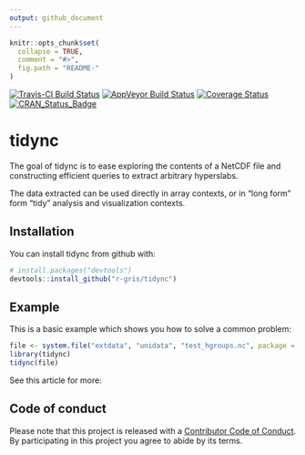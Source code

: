 ```yaml
---
output: github_document
---
```


<!-- README.md is generated from README.Rmd. Please edit that file -->

```r
knitr::opts_chunk$set(
  collapse = TRUE,
  comment = "#>",
  fig.path = "README-"
)
```
[![Travis-CI Build Status](https://travis-ci.org/r-gris/tidync.svg?branch=master)](https://travis-ci.org/r-gris/tidync)
[![AppVeyor Build Status](https://ci.appveyor.com/api/projects/status/github/r-gris/tidync?branch=master&svg=true)](https://ci.appveyor.com/project/r-gris/tidync) 
[![Coverage Status](https://img.shields.io/codecov/c/github/r-gris/tidync/master.svg)](https://codecov.io/github/r-gris/tidync?branch=master)
[![CRAN_Status_Badge](http://www.r-pkg.org/badges/version/tidync)](https://cran.r-project.org/package=tidync)

# tidync

The goal of tidync is to ease exploring the contents of a NetCDF file and constructing efficient queries to extract
arbitrary hyperslabs. 

The data extracted can be used directly in array contexts, or in "long form" form "tidy" analysis and
visualization contexts. 


## Installation

You can install tidync from github with:

```r
# install.packages("devtools")
devtools::install_github("r-gris/tidync")
```

## Example

This is a basic example which shows you how to solve a common problem:

```r
file <- system.file("extdata", "unidata", "test_hgroups.nc", package = "tidync")
library(tidync)
tidync(file) 
```
See this article for more: 


## Code of conduct

Please note that this project is released with a [Contributor Code of Conduct](CONDUCT.md). By participating in this project you agree to abide by its terms.

